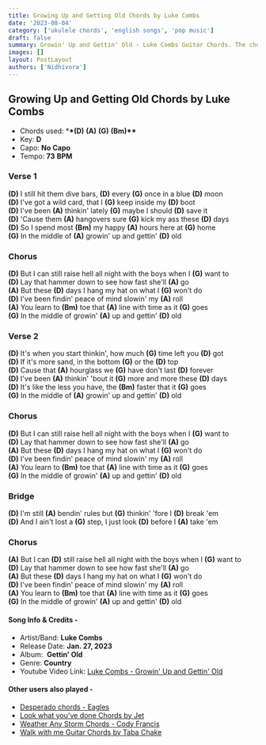 ```yaml
---
title: Growing Up and Getting Old Chords by Luke Combs
date: '2023-08-04'
category: ['ukulele chords', 'english songs', 'pop music']
draft: false
summary: Growin' Up and Gettin' Old - Luke Combs Guitar Chords. The chords used in this song are (D) (A) (G) (Bm). The key of this song is D major.
images: []
layout: PostLayout
authors: ['Nidhivora']
---
```


## Growing Up and Getting Old Chords by Luke Combs

- Chords used: \***\*(D)** **(A)** **(G)** **(Bm)\*\***
- Key: **D**
- Capo: **No Capo**
- Tempo: **73** **BPM**

### Verse 1

**(D)** I still hit them dive bars, **(D)** every **(G)** once in a blue **(D)** moon\
**(D)** I've got a wild card, that I **(G)** keep inside my **(D)** boot\
**(D)** I've been **(A)** thinkin' lately **(G)** maybe I should **(D)** save it\
**(D)** 'Cause them **(A)** hangovers sure **(G)** kick my ass these **(D)** days\
**(D)** So I spend most **(Bm)** my happy **(A)** hours here at **(G)** home\
**(G)** In the middle of **(A)** growin' up and gettin' **(D)** old

### Chorus

**(D)** But I can still raise hell all night with the boys when I **(G)** want to\
**(D)** Lay that hammer down to see how fast she'll **(A)** go\
**(A)** But these **(D)** days I hang my hat on what I **(G)** won't do\
**(D)** I've been findin' peace of mind slowin' my **(A)** roll\
**(A)** You learn to **(Bm)** toe that **(A)** line with time as it **(G)** goes\
**(G)** In the middlе of growin' **(A)** up and gettin' **(D)** old

### Verse 2

**(D)** It's when you start thinkin', how much **(G)** time lеft you **(D)** got\
**(D)** If it's more sand, in the bottom **(G)** or the **(D)** top\
**(D)** Cause that **(A)** hourglass we **(G)** have don't last **(D)** forever\
**(D)** I've been **(A)** thinkin' 'bout it **(G)** more and more these **(D)** days\
**(D)** It's like the less you have, the **(Bm)** faster that it **(G)** goes\
**(G)** In the middle of **(A)** growin' up and gettin' **(D)** old

### Chorus

**(D)** But I can still raise hell all night with the boys when I **(G)** want to\
**(D)** Lay that hammer down to see how fast she'll **(A)** go\
**(A)** But these **(D)** days I hang my hat on what I **(G)** won't do\
**(D)** I've been findin' peace of mind slowin' my **(A)** roll\
**(A)** You learn to **(Bm)** toe that **(A)** line with time as it **(G)** goes\
**(G)** In the middlе of growin' **(A)** up and gettin' **(D)** old

### Bridge

**(D)** I'm still **(A)** bendin' rules but **(G)** thinkin' 'fore I **(D)** break 'em\
**(D)** And I ain't lost a **(G)** step, I just look **(D)** before I **(A)** take 'em

### Chorus

**(A)** But I can **(D)** still raise hell all night with the boys when I **(G)** want to\
**(D)** Lay that hammer down to see how fast she'll **(A)** go\
**(A)** But these **(D)** days I hang my hat on what I **(G)** won't do\
**(D)** I've been findin' peace of mind slowin' my **(A)** roll\
**(A)** You learn to **(Bm)** toe that **(A)** line with time as it **(G)** goes\
**(G)** In the middlе of growin' **(A)** up and gettin' **(D)** old

#### Song Info & Credits -

- Artist/Band: **Luke Combs**
- Release Date: **Jan. 27, 2023**
- Album:  **Gettin’ Old**
- Genre: **Country**
- Youtube Video Link: [Luke Combs - Growin' Up and Gettin' Old](https://www.youtube.com/watch?v=Aj2BtFX8KRU)

#### Other users also played -

- [Desperado chords - Eagles](https://www.chordsco.com/chords/desperado-chords-eagles)
- [Look what you've done Chords by Jet](https://www.chordsco.com/chords/look-what-youve-done-chords-by-jet)
- [Weather Any Storm Chords - Cody Francis](https://www.chordsco.com/chords/weather-any-storm-chords-cody-francis)
- [Walk with me Guitar Chords by Taba Chake](https://www.chordsco.com/chords/walk-with-me-guitar-chords-by-taba-chake)
